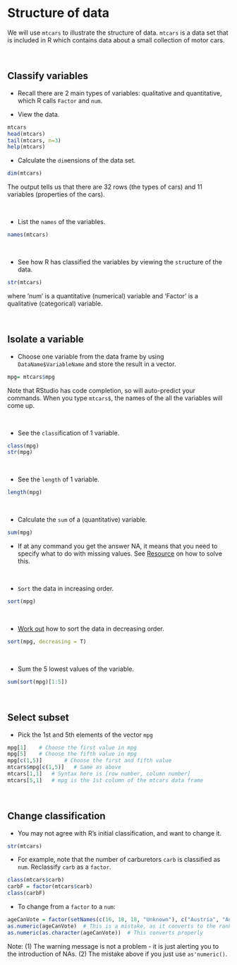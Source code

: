 # Structure of data
We will use `mtcars` to illustrate the structure of data. `mtcars` is a data set that is included in R which contains data about a small collection of motor cars.

<br>

## Classify variables

- Recall there are 2 main types of variables: qualitative and quantitative, which R calls `Factor` and `num`.

- View the data.
```r
mtcars
head(mtcars)
tail(mtcars, n=3)
help(mtcars)
```

- Calculate the `dim`ensions of the data set.
```r
dim(mtcars)
```
The output tells us that there are 32 rows (the types of cars) and 11 variables (properties of the cars).

<br>

- List the `names` of the variables.
```r
names(mtcars)
```

<br>

- See how R has classified the variables by viewing the `str`ucture of the data.
```r
str(mtcars)
```

where 'num' is a quantitative (numerical) variable and 'Factor' is a qualitative (categorical) variable.

<br>

## Isolate a variable

- Choose one variable from the data frame by using `DataName$VariableName` and store the result in a vector.

```r
mpg= mtcars$mpg
```

Note that RStudio has code completion, so will auto-predict your commands. When you type `mtcars$`, the names of the all the variables will come up.

<br>

- See the `class`ification of 1 variable.
```r
class(mpg)
str(mpg)
```

<br>

- See the `length` of 1 variable.
```r
length(mpg)
```

<br>

- Calculate the `sum` of a (quantitative) variable.
```r
sum(mpg)
```

- If at any command you get the answer NA, it means that you need to specify what to do with missing values. 
See <i class="fa fa-link"></i>[Resource](https://stat.ethz.ch/R-manual/R-devel/library/base/html/sum.html) on how to solve this.

<br>

- `Sort` the data in increasing order.
```r
sort(mpg)
```

<br>

- [Work out](https://stat.ethz.ch/R-manual/R-devel/library/base/html/sort.html) how to sort the data in decreasing order.

```r
sort(mpg, decreasing = T)
```

<br>

- Sum the 5 lowest values of the variable.
```r
sum(sort(mpg)[1:5])
```

<br>

## Select subset 

- Pick the 1st and 5th elements of the vector `mpg`

```r
mpg[1]    # Choose the first value in mpg
mpg[5]    # Choose the fifth value in mpg
mpg[c(1,5)]       # Choose the first and fifth value
mtcars$mpg[c(1,5)]   # Same as above
mtcars[1,1]   # Syntax here is [row number, column number]
mtcars[5,1]   # mpg is the 1st column of the mtcars data frame
```

<br>

## Change classification

- You may not agree with R's initial classification, and want to change it.

```r
str(mtcars)
```

- For example, note that the number of carburetors `carb` is classified as `num`. Reclassify `carb` as a `factor`.
```r
class(mtcars$carb)
carbF = factor(mtcars$carb)
class(carbF)
```

- To change from a `factor` to a `num`:
```r
ageCanVote = factor(setNames(c(16, 18, 18, "Unknown"), c("Austria", "Australia", "Afghanistam", "Zambia")))
as.numeric(ageCanVote)  # This is a mistake, as it converts to the rank of the factor level
as.numeric(as.character(ageCanVote))  # This converts properly
```

Note: 
(1) The warning message is not a problem - it is just alerting you to the introduction of NAs.
(2) The mistake above if you just use `as'numeric()`.

<br><br>